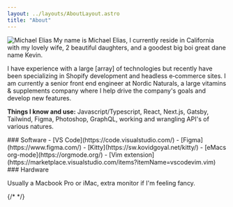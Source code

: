 ```yaml
---
layout: ../layouts/AboutLayout.astro
title: "About"
---
```



<img class="w-[26%] float-right ml-5 mt-1 scale-x-[-1]" src="/img/me-avatar-wave.png" alt="Michael Elias" />
My name is <span class="squiggle">Michael Elias</span>, I currently reside in California with my lovely wife, 2 beautiful daughters, and a goodest big boi great dane name Kevin.

I have experience with a large <Tooltip client:load content="['Typescript', 'CSS', 'React', 'MySQL', 'Vue', 'WordPress', 'Next'.js, 'Node'.js, ...]">[array]</Tooltip> of technologies but recently have been specializing in Shopify development and headless e&#8209;commerce sites. I am currently a senior front end engineer at Nordic Naturals, a large vitamins & supplements company where I help drive the company's goals and develop new features.

<strong>Things I know and use:</strong> Javascript/Typescript, React, Next.js, Gatsby, Tailwind, Figma, Photoshop, GraphQL, working and wrangling API's of various natures.

<div class="flex flex-row gap-5 md:flex-col">
<div class="basis-1/2">
### Software
  - [VS Code](https://code.visualstudio.com/)
  - [Figma](https://www.figma.com/)
  - [Kitty](https://sw.kovidgoyal.net/kitty/)
  - [eMacs org-mode](https://orgmode.org/)
  - [Vim extension](https://marketplace.visualstudio.com/items?itemName=vscodevim.vim)
</div>
<div class="basis-1/2">
### Hardware

Usually a Macbook Pro or iMac, extra monitor if I'm feeling fancy.
</div>
</div>

{/* <Tooltip id="techarray" client:load /> */}
